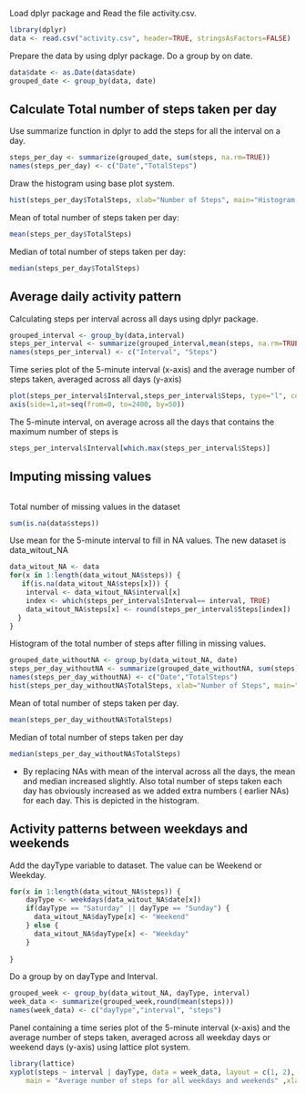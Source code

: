 
Load dplyr package and Read the file activity.csv.
```r
library(dplyr)
data <- read.csv("activity.csv", header=TRUE, stringsAsFactors=FALSE)
```

Prepare the data by using dplyr package. 
Do a group by on date.

```r
data$date <- as.Date(data$date)
grouped_date <- group_by(data, date)
```

## Calculate Total number of steps taken per day
Use summarize function in dplyr to add the steps for all the interval on a day.
```r
steps_per_day <- summarize(grouped_date, sum(steps, na.rm=TRUE))
names(steps_per_day) <- c("Date","TotalSteps")

```

Draw the histogram using base plot system.
```r
hist(steps_per_day$TotalSteps, xlab="Number of Steps", main="Histogram for number of steps taken per day", col="red")

```


Mean of total number of steps taken per day:
```r
mean(steps_per_day$TotalSteps)
```
Median of total number of steps taken per day:
```r
median(steps_per_day$TotalSteps)
```

## Average daily activity pattern

Calculating steps per interval across all days using dplyr package.

```r
grouped_interval <- group_by(data,interval)
steps_per_interval <- summarize(grouped_interval,mean(steps, na.rm=TRUE))
names(steps_per_interval) <- c("Interval", "Steps")
```


Time series plot of the 5-minute interval (x-axis) and the average number of steps taken, averaged across all days (y-axis)

```r
plot(steps_per_interval$Interval,steps_per_interval$Steps, type="l", col="red" , xlab="Interval" , ylab="Mean of Steps per Interval across all days", xaxt="n")
axis(side=1,at=seq(from=0, to=2400, by=50))

```


The 5-minute interval, on average across all the days that contains the maximum number of steps is

```r
steps_per_interval$Interval[which.max(steps_per_interval$Steps)]
```


## Imputing missing values

```r

```

Total number of missing values in the dataset
```r
sum(is.na(data$steps))
```

Use mean for the 5-minute interval to fill in NA values. The new dataset is data_witout_NA

```r
data_witout_NA <- data
for(x in 1:length(data_witout_NA$steps)) {
   if(is.na(data_witout_NA$steps[x])) {
    interval <- data_witout_NA$interval[x]
    index <- which(steps_per_interval$Interval== interval, TRUE)
    data_witout_NA$steps[x] <- round(steps_per_interval$Steps[index])
  }
}

```
Histogram of the total number of steps after filling in missing values.
```r
grouped_date_withoutNA <- group_by(data_witout_NA, date)
steps_per_day_withoutNA <- summarize(grouped_date_withoutNA, sum(steps))
names(steps_per_day_withoutNA) <- c("Date","TotalSteps")
hist(steps_per_day_withoutNA$TotalSteps, xlab="Number of Steps", main="Histogram for number of steps (No NAs) taken per day", col="blue")

```

Mean of total number of steps taken per day. 
```r
mean(steps_per_day_withoutNA$TotalSteps)
```

Median of total number of steps taken per day
```r
median(steps_per_day_withoutNA$TotalSteps)


```
* By replacing NAs with mean of the interval across all the days, the mean and median increased slightly. Also total number of steps taken each day has obviously increased as we added extra numbers ( earlier NAs) for each day. This is depicted in the histogram.  



## Activity patterns between weekdays and weekends


Add the dayType variable to dataset. The value can be Weekend or Weekday.
```r

for(x in 1:length(data_witout_NA$steps)) {
    dayType <- weekdays(data_witout_NA$date[x])
    if(dayType == "Saturday" || dayType == "Sunday") {
      data_witout_NA$dayType[x] <- "Weekend"
    } else {
      data_witout_NA$dayType[x] <- "Weekday"
    }
  
}

```

Do a group by on dayType and Interval. 
```r

grouped_week <- group_by(data_witout_NA, dayType, interval)
week_data <- summarize(grouped_week,round(mean(steps)))
names(week_data) <- c("dayType","interval", "steps")

```

Panel containing a time series plot  of the 5-minute interval (x-axis) and the average number of steps taken, averaged across all weekday days or weekend days (y-axis) using lattice plot system.

```r


library(lattice)
xyplot(steps ~ interval | dayType, data = week_data, layout = c(1, 2), ylab = "Number of steps", 
    main = "Average number of steps for all weekdays and weekends" ,xlab = "Interval", type="l" )



```

